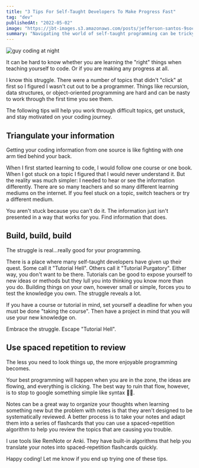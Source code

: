 ```yaml
---
title: "3 Tips For Self-Taught Developers To Make Progress Fast"
tag: "dev"
publishedAt: "2022-05-02"
image: "https://jbt-images.s3.amazonaws.com/posts/jefferson-santos-9socnyqmkzi-unsplash-scaled.jpeg"
summary: "Navigating the world of self-taught programming can be tricky. Use these tips to avoid some common pitfalls."
---
```


<Image
  src="https://jbt-images.s3.amazonaws.com/posts/jefferson-santos-9socnyqmkzi-unsplash-scaled.jpeg"
  alt="guy coding at night"
/>

It can be hard to know whether you are learning the "right" things when teaching yourself to code. Or if you are making any progress at all.

I know this struggle. There were a number of topics that didn't "click" at first so I figured I wasn't cut out to be a programmer. Things like recursion, data structures, or object-oriented programming are hard and can be nasty to work through the first time you see them.

The following tips will help you work through difficult topics, get unstuck, and stay motivated on your coding journey.

## Triangulate your information

Getting your coding information from one source is like fighting with one arm tied behind your back.

When I first started learning to code, I would follow one course or one book. When I got stuck on a topic I figured that I would never understand it. But the reality was much simpler: I needed to hear or see the information differently. There are so many teachers and so many different learning mediums on the internet. If you feel stuck on a topic, switch teachers or try a different medium.

You aren't stuck because you can't do it. The information just isn't presented in a way that works for you. Find information that does.

## Build, build, build

The struggle is real...really good for your programming.

There is a place where many self-taught developers have given up their quest. Some call it "Tutorial Hell". Others call it "Tutorial Purgatory". Either way, you don't want to be there. Tutorials can be good to expose yourself to new ideas or methods but they lull you into thinking you know more than you do. Building things on your own, however small or simple, forces you to test the knowledge you own. The struggle reveals a lot.

If you have a course or tutorial in mind, set yourself a deadline for when you must be done "taking the course". Then have a project in mind that you will use your new knowledge on.

Embrace the struggle. Escape "Tutorial Hell".

## Use spaced repetition to review

The less you need to look things up, the more enjoyable programming becomes.

Your best programming will happen when you are in the zone, the ideas are flowing, and everything is clicking. The best way to ruin that flow, however, is to stop to google something simple like syntax 🤦‍♂️.

Notes can be a great way to organize your thoughts when learning something new but the problem with notes is that they aren't designed to be systematically reviewed. A better process is to take your notes and adapt them into a series of flashcards that you can use a spaced-repetition algorithm to help you review the topics that are causing you trouble.

I use tools like RemNote or Anki. They have built-in algorithms that help you translate your notes into spaced-repetition flashcards quickly.

Happy coding! Let me know if you end up trying one of these tips.
